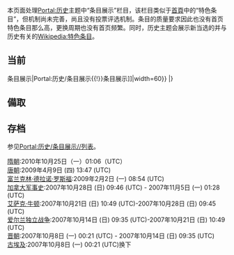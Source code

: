 本页面处理[[Portal:历史|Portal:历史]]主题中“条目展示”栏目，该栏目类似于[[Wikipedia:首页|首頁]]中的“特色条目”，但机制尚未完善，尚且没有投票评选机制。条目的质量要求因此也没有首页特色条目那么高，更换周期也没有首页频繁。同时，历史主题会展示新当选的并与历史有关的[[Wikipedia:特色条目|Wikipedia:特色条目]]。

== 当前 ==
{{Portal:历史/栏目框1|[[Portal:历史/条目展示{{!}}条目展示|Portal:历史/条目展示{{!}}条目展示]]|width=60}}
{{Portal:历史/特色条目}}
|}

== 備取 ==
{{Wikipedia:特色条目/2011年第39周}}
{{Wikipedia:特色条目/2011年第36周}}
{{Wikipedia:特色条目/2011年第34周}}
{{Wikipedia:特色条目/2011年第33周}}
{{Wikipedia:特色条目/2011年第32周}}

== 存档 ==
参见[[Portal:历史/条目展示/列表|Portal:历史/条目展示//列表]]。

{{Wikipedia:特色条目/2011年第42周}}
{{Wikipedia:特色条目/2011年第13周}}


;[[隋朝|隋朝]]:2010年10月25日（一）01:06（UTC）
;[[唐朝|唐朝]]:2009年4月9日 (四) 13:47 (UTC)
;[[富兰克林·德拉诺·罗斯福|富兰克林·德拉诺·罗斯福]]:2009年2月2日 (一) 08:54 (UTC)
;[[加拿大军事史|加拿大军事史]]:2007年10月28日 (日) 09:46 (UTC) - 2007年11月5日 (一) 01:28 (UTC)
;[[艾萨克·牛顿|艾萨克·牛顿]]:2007年10月21日 (日) 10:49 (UTC)-2007年10月28日 (日) 09:45 (UTC)
;[[爱尔兰独立战争|爱尔兰独立战争]]:2007年10月14日 (日) 09:35 (UTC)-2007年10月21日 (日) 10:49 (UTC)
;[[晋朝|晋朝]]:2007年10月8日 (一) 00:21 (UTC) - 2007年10月14日 (日) 09:35 (UTC)
;[[古埃及|古埃及]]:2007年10月8日 (一) 00:21 (UTC)换下